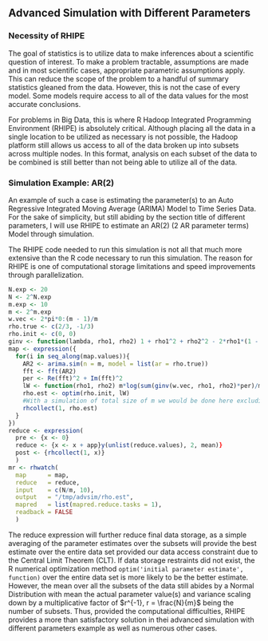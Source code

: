 ## Advanced Simulation with Different Parameters ##

### Necessity of RHIPE ###

The goal of statistics is to utilize data to make inferences about a scientific question of interest. To make a problem tractable, assumptions are made and in most scientific cases, appropriate parametric assumptions apply. This can reduce the scope of the problem to a handful of summary statistics gleaned from the data. However, this is not the case of every model. Some models require access to all of the data values for the most accurate conclusions.

For problems in Big Data, this is where R Hadoop Integrated Programming Environment (RHIPE) is absolutely critical. Although placing all the data in a single location to be utilized as necessary is not possible, the Hadoop platform still allows us access to all of the data broken up into subsets across multiple nodes. In this format, analysis on each subset of the data to be combined is still better than not being able to utilize all of the data.

### Simulation Example: AR(2) ###

An example of such a case is estimating the parameter(s) to an Auto Regressive Integrated Moving Average (ARIMA) Model to Time Series Data. For the sake of simplicity, but still abiding by the section title of different parameters, I will use RHIPE to estimate an AR(2) (2 AR parameter terms) Model through simulation.

The RHIPE code needed to run this simulation is not all that much more extensive than the R code necessary to run this simulation. The reason for RHIPE is one of computational storage limitations and speed improvements through parallelization.

```r
N.exp <- 20
N <- 2^N.exp
m.exp <- 10
m <- 2^m.exp
w.vec <- 2*pi*0:(m - 1)/m
rho.true <- c(2/3, -1/3)
rho.init <- c(0, 0)
ginv <- function(lambda, rho1, rho2) 1 + rho1^2 + rho2^2 - 2*rho1*(1 - rho2)*cos(lambda) - 2*rho2*cos(2*lambda))
map <- expression({
  for(i in seq_along(map.values)){
    AR2 <- arima.sim(n = m, model = list(ar = rho.true))
    fft <- fft(AR2)
    per <- Re(fft)^2 + Im(fft)^2
    lW <- function(rho1, rho2) m*log(sum(ginv(w.vec, rho1, rho2)*per)/m) + sum(log(1/g(w.vec, rho1, rho2)))
    rho.est <- optim(rho.init, lW)
    #With a simulation of total size of m we would be done here excluding the map & for lines.
    rhcollect(1, rho.est)
  }
})
reduce <- expression(
  pre <- {x <- 0}
  reduce <- {x <- x + app}y(unlist(reduce.values), 2, mean)}
  post <- {rhcollect(1, x)}
  )
mr <- rhwatch(
  map      = map,
  reduce   = reduce,
  input    = c(N/m, 10),
  output   = "/tmp/advsim/rho.est",
  mapred   = list(mapred.reduce.tasks = 1),
  readback = FALSE
  )
```

The reduce expression will further reduce final data storage, as a simple averaging of the parameter estimates over the subsets will provide the best estimate over the entire data set provided our data access constraint due to the Central Limit Theorem (CLT). If data storage restraints did not exist, the R numerical optimization method `optim('initial parameter estimate', function)` over the entire data set is more likely to be the better estimate. However, the mean over all the subsets of the data still abides by a Normal Distribution with mean the actual parameter value(s) and variance scaling down by a multiplicative factor of $r^{-1}, r = \frac{N}{m}$ being the number of subsets. Thus, provided the computational difficulties, RHIPE provides a more than satisfactory solution in thei advanced simulation with different parameters example as well as numerous other cases.


